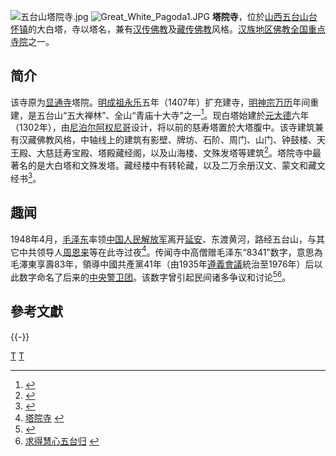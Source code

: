 [[File:五台山塔院寺.jpg|thumb]]
[[File:Great_White_Pagoda1.JPG|thumb]]
'''塔院寺'''，位於[[山西省|山西]][[五台山|五台山]][[台怀镇|台怀镇]]的大白塔，寺以塔名，兼有[[汉传佛教|汉传佛教]]及[[藏传佛教|藏传佛教]]风格。[[汉族地区佛教全国重点寺院|汉族地区佛教全国重点寺院]]之一。

== 简介 ==
该寺原为[[显通寺|显通寺]]塔院。[[明成祖|明成祖]][[永乐_(明朝)|永乐]]五年（1407年）扩充建寺，[[明神宗|明神宗]][[万历|万历]]年间重建，是五台山“五大禅林”、全山“青庙十大寺”之一<ref>{{Cite web |url=http://tour.xinzhou.org/2009/0908/article_1990.html |title=五台佛国——塔院寺 |access-date=2009-12-25 |archive-url=https://web.archive.org/web/20100615045706/http://tour.xinzhou.org/2009/0908/article_1990.html |archive-date=2010-06-15 |dead-url=yes }}</ref>。现白塔始建於[[元朝|元]][[大德_(元)|大德]]六年（1302年），由[[尼泊尔|尼泊尔]][[阿权尼哥|阿权尼哥]]设计，将以前的慈寿塔置於大塔腹中。该寺建筑兼有汉藏佛教风格，中轴线上的建筑有影壁、牌坊、石阶、周门、山门、钟鼓楼、天王殿、大慈廷寿宝殿、塔殿藏经阁，以及山海楼、文殊发塔等建筑<ref>{{Cite web |url=http://www.tys.chinawts.com/list/tys/index.htm |title=本寺概况 |access-date=2009-12-25 |archive-url=https://web.archive.org/web/20171106100014/http://www.tys.chinawts.com/list/tys/index.htm |archive-date=2017-11-06 |dead-url=yes }}</ref>。塔院寺中最著名的是大白塔和文殊发塔。藏经楼中有转轮藏，以及二万余册汉文、蒙文和藏文经书<ref>{{Cite web |url=http://www.tydao.com/sxsen/wutai/simiao/tayuan.htm |title=太原道塔院寺 |access-date=2009-12-25 |archive-date=2019-05-23 |archive-url=https://web.archive.org/web/20190523070226/http://www.tydao.com/sxsen/wutai/simiao/tayuan.htm |dead-url=no }}</ref>。

== 趣闻 ==
1948年4月，[[毛泽东|毛泽东]]率领[[中国人民解放军|中国人民解放军]]离开[[延安|延安]]、东渡黄河，路经五台山，与其它中共领导人[[周恩来|周恩来]]等在此寺过夜<ref>[http://wsysx.sjrx.com/xz/wts/tys.html 塔院寺] {{webarchive|url=https://web.archive.org/web/20090420162943/http://wsysx.sjrx.com/xz/wts/tys.html |date=2009-04-20 }}</ref>。传闻寺中高僧赠毛泽东“8341”数字，意思為毛澤東享壽83年，領導中國共產黨41年（由1935年[[遵義會議|遵義會議]]統治至1976年）后以此数字命名了后来的[[61889部队|中央警卫团]]。该数字曾引起民间诸多争议和讨论<ref>{{cite book | language = zh-hant | author = 冷思 | coauthors =  | title = 十六大之後的中國 | url =  | date = 2002年 | location =  | publisher = 有限出版社 | id =  | isbn = 9789628647477 | pages = 32 }}</ref><ref>[http://www.chinawts.com/list/budnews3/125355303_10.htm 求得慧心五台归] {{webarchive|url=https://web.archive.org/web/20160304030242/http://www.chinawts.com/list/budnews3/125355303_10.htm |date=2016-03-04 }}</ref>。

== 參考文獻 ==
{{Reflist}}

{{-}}
{{China-buddhism-temple}}

[[Category:汉族地区佛教全国重点寺院|T]]
[[Category:五台山佛寺|T]]